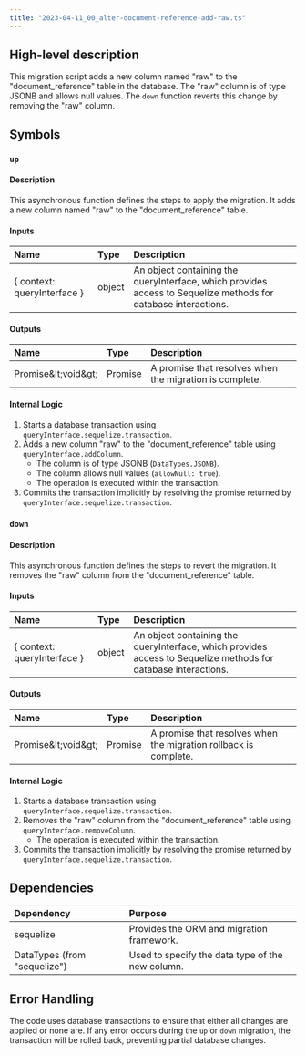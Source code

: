 ```yaml
---
title: "2023-04-11_00_alter-document-reference-add-raw.ts"
---
```


## High-level description
This migration script adds a new column named "raw" to the "document_reference" table in the database. The "raw" column is of type JSONB and allows null values. The `down` function reverts this change by removing the "raw" column.

## Symbols

### `up`
#### Description
This asynchronous function defines the steps to apply the migration. It adds a new column named "raw" to the "document_reference" table.

#### Inputs
| Name | Type | Description |
|:-----|:-----|:------------|
| { context: queryInterface } | object | An object containing the queryInterface, which provides access to Sequelize methods for database interactions. |

#### Outputs
| Name | Type | Description |
|:-----|:-----|:------------|
| Promise\&lt;void\&gt; | Promise | A promise that resolves when the migration is complete. |

#### Internal Logic
1. Starts a database transaction using `queryInterface.sequelize.transaction`.
2. Adds a new column "raw" to the "document_reference" table using `queryInterface.addColumn`.
   - The column is of type JSONB (`DataTypes.JSONB`).
   - The column allows null values (`allowNull: true`).
   - The operation is executed within the transaction.
3. Commits the transaction implicitly by resolving the promise returned by `queryInterface.sequelize.transaction`.

### `down`
#### Description
This asynchronous function defines the steps to revert the migration. It removes the "raw" column from the "document_reference" table.

#### Inputs
| Name | Type | Description |
|:-----|:-----|:------------|
| { context: queryInterface } | object | An object containing the queryInterface, which provides access to Sequelize methods for database interactions. |

#### Outputs
| Name | Type | Description |
|:-----|:-----|:------------|
| Promise\&lt;void\&gt; | Promise | A promise that resolves when the migration rollback is complete. |

#### Internal Logic
1. Starts a database transaction using `queryInterface.sequelize.transaction`.
2. Removes the "raw" column from the "document_reference" table using `queryInterface.removeColumn`.
   - The operation is executed within the transaction.
3. Commits the transaction implicitly by resolving the promise returned by `queryInterface.sequelize.transaction`.

## Dependencies
| Dependency | Purpose |
|:-----------|:--------|
| sequelize | Provides the ORM and migration framework. |
| DataTypes (from "sequelize") | Used to specify the data type of the new column. |

## Error Handling
The code uses database transactions to ensure that either all changes are applied or none are. If any error occurs during the `up` or `down` migration, the transaction will be rolled back, preventing partial database changes.
